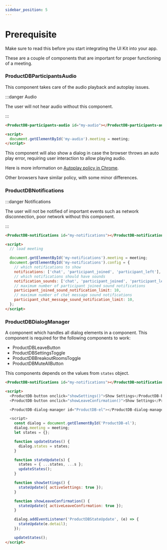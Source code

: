 ```yaml
---
sidebar_position: 5
---
```


# Prerequisite

Make sure to read this before you start integrating the UI Kit into your app.

These are a couple of components that are important for proper functioning of a
meeting.

### ProductDBParticipantsAudio

This component takes care of the audio playback and autoplay issues.

:::danger Audio

The user will not hear audio without this component.

:::

```html
<ProductDB-participants-audio id="my-audio"></ProductDB-participants-audio>

<script>
  document.getElementById('my-audio').meeting = meeting;
</script>
```

This component will also show a dialog in case the browser throws an auto play
error, requiring user interaction to allow playing audio.

Here is more information on
[Autoplay policy in Chrome](https://developer.chrome.com/blog/autoplay/).

Other browsers have similar policy, with some minor differences.

### ProductDBNotifications

:::danger Notifications

The user will not be notified of important events such as network disconnection,
poor network without this component.

:::

```html
<ProductDB-notifications id="my-notifications"></ProductDB-notifications>

<script>
  // load meeting

  document.getElementById('my-notifications').meeting = meeting;
  document.getElementById('my-notifications').config = {
    // which notifications to show
    notifications: ['chat', 'participant_joined', 'participant_left'],
    // which notifications should have sounds
    notification_sounds: ['chat', 'participant_joined', 'participant_left'],
    // maximum number of participant joined sound notifications
    participant_joined_sound_notification_limit: 10,
    // maximum number of chat message sound notifications
    participant_chat_message_sound_notification_limit: 10,
  };
</script>
```

### ProductDBDialogManager

A component which handles all dialog elements in a component. This component is required for the following components to work:

- ProductDBLeaveButton
- ProductDBSettingsToggle
- ProductDBBreakoutRoomsToggle
- ProductDBMuteAllButton

This components depends on the values from `states` object.

```html
<ProductDB-notifications id="my-notifications"></ProductDB-notifications>

<script>
  <ProductDB-button onclick="showSettings()">Show Settings</ProductDB-button>
  <ProductDB-button onclick="showLeaveConfirmation()">Show Settings</ProductDB-button>

  <ProductDB-dialog-manager id="ProductDB-el"></ProductDB-dialog-manager>

  <script>
    const dialog = document.getElementById('ProductDB-el');
    dialog.meeting = meeting;
    let states = {};

    function updateStates() {
      dialog.states = states;
    }

    function stateUpdate(s) {
      states = { ...states, ...s };
      updateStates();
    }

    function showSettings() {
      stateUpdate({ activeSettings: true });
    }

    function showLeaveConfirmation() {
      stateUpdate({ activeLeaveConfirmation: true });
    }

    dialog.addEventListener('ProductDBStateUpdate', (e) => {
      stateUpdate(e.detail);
    });

    updateStates();
</script>
```

<head>
  <title>UI Kit Prerequisite</title>
</head>

